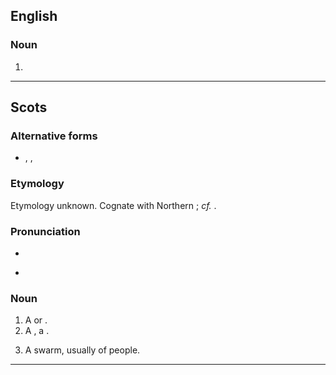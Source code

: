 ==English==
===Noun===
{{en-noun}}

# {{alternative form of|bike}}

----

==Scots==

===Alternative forms===
* {{l|sco|bike}}, {{l|sco|byk}}, {{l|sco|byik}}

===Etymology===
Etymology unknown. Cognate with Northern {{etyl|enm|sco}} {{term|bike|lang=enm}}; ''cf.'' {{etyl|en|sco}} {{term|bike|lang=en}}.

===Pronunciation===
* {{IPA|lang=sco|/ˈbəik/}}
* {{a|[[Southern Scots]]}} {{IPA|lang=sco|/ˈbaɪk/}}

===Noun===
{{sco-noun}}

# A {{l|en|beehive}} or {{l|en|anthill}}.
# A {{l|en|home}}, a {{l|en|dwelling}}.
# {{context|figurative}} A swarm, usually of people.


----